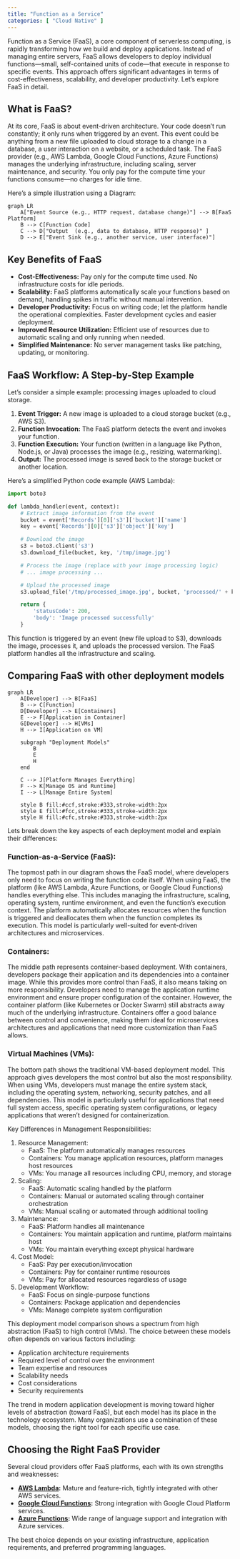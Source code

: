 ```yaml
---
title: "Function as a Service"
categories: [ "Cloud Native" ]
---
```


Function as a Service (FaaS), a core component of serverless computing, is rapidly transforming how we build and deploy applications. Instead of managing entire servers, FaaS allows developers to deploy individual functions—small, self-contained units of code—that execute in response to specific events. This approach offers significant advantages in terms of cost-effectiveness, scalability, and developer productivity. Let's explore FaaS in detail.

## What is FaaS?

At its core, FaaS is about event-driven architecture. Your code doesn't run constantly; it only runs when triggered by an event. This event could be anything from a new file uploaded to cloud storage to a change in a database, a user interaction on a website, or a scheduled task. The FaaS provider (e.g., AWS Lambda, Google Cloud Functions, Azure Functions) manages the underlying infrastructure, including scaling, server maintenance, and security. You only pay for the compute time your functions consume—no charges for idle time.

Here's a simple illustration using a Diagram:

```mermaid
graph LR
    A["Event Source (e.g., HTTP request, database change)"] --> B[FaaS Platform]
    B --> C[Function Code]
    C --> D["Output  (e.g., data to database, HTTP response)" ]
    D --> E["Event Sink (e.g., another service, user interface)"]
```

## Key Benefits of FaaS

-   **Cost-Effectiveness:** Pay only for the compute time used. No infrastructure costs for idle periods.
-   **Scalability:** FaaS platforms automatically scale your functions based on demand, handling spikes in traffic without manual intervention.
-   **Developer Productivity:** Focus on writing code; let the platform handle the operational complexities. Faster development cycles and easier deployment.
-   **Improved Resource Utilization:** Efficient use of resources due to automatic scaling and only running when needed.
-   **Simplified Maintenance:** No server management tasks like patching, updating, or monitoring.

## FaaS Workflow: A Step-by-Step Example

Let's consider a simple example: processing images uploaded to cloud storage.

1.  **Event Trigger:** A new image is uploaded to a cloud storage bucket (e.g., AWS S3).
2.  **Function Invocation:** The FaaS platform detects the event and invokes your function.
3.  **Function Execution:** Your function (written in a language like Python, Node.js, or Java) processes the image (e.g., resizing, watermarking).
4.  **Output:** The processed image is saved back to the storage bucket or another location.

Here's a simplified Python code example (AWS Lambda):

``` python
import boto3

def lambda_handler(event, context):
    # Extract image information from the event
    bucket = event['Records'][0]['s3']['bucket']['name']
    key = event['Records'][0]['s3']['object']['key']

    # Download the image
    s3 = boto3.client('s3')
    s3.download_file(bucket, key, '/tmp/image.jpg')

    # Process the image (replace with your image processing logic)
    # ... image processing ...

    # Upload the processed image
    s3.upload_file('/tmp/processed_image.jpg', bucket, 'processed/' + key)

    return {
        'statusCode': 200,
        'body': 'Image processed successfully'
    }
```

This function is triggered by an event (new file upload to S3), downloads the image, processes it, and uploads the processed version. The FaaS platform handles all the infrastructure and scaling.

## Comparing FaaS with other deployment models

```mermaid
graph LR
    A[Developer] --> B[FaaS]
    B --> C[Function]
    D[Developer] --> E[Containers]
    E --> F[Application in Container]
    G[Developer] --> H[VMs]
    H --> I[Application on VM]

    subgraph "Deployment Models"
        B
        E
        H
    end
    
    C --> J[Platform Manages Everything]
    F --> K[Manage OS and Runtime]
    I --> L[Manage Entire System]

    style B fill:#ccf,stroke:#333,stroke-width:2px
    style E fill:#fcc,stroke:#333,stroke-width:2px
    style H fill:#cfc,stroke:#333,stroke-width:2px
```

Lets break down the key aspects of each deployment model and explain their differences:

### Function-as-a-Service (FaaS):

The topmost path in our diagram shows the FaaS model, where developers only need to focus on writing the function code itself. When using FaaS, the platform (like AWS Lambda, Azure Functions, or Google Cloud Functions) handles everything else. This includes managing the infrastructure, scaling, operating system, runtime environment, and even the function's execution context. The platform automatically allocates resources when the function is triggered and deallocates them when the function completes its execution. This model is particularly well-suited for event-driven architectures and microservices.

### Containers:

The middle path represents container-based deployment. With containers, developers package their application and its dependencies into a container image. While this provides more control than FaaS, it also means taking on more responsibility. Developers need to manage the application runtime environment and ensure proper configuration of the container. However, the container platform (like Kubernetes or Docker Swarm) still abstracts away much of the underlying infrastructure. Containers offer a good balance between control and convenience, making them ideal for microservices architectures and applications that need more customization than FaaS allows.

### Virtual Machines (VMs):

The bottom path shows the traditional VM-based deployment model. This approach gives developers the most control but also the most responsibility. When using VMs, developers must manage the entire system stack, including the operating system, networking, security patches, and all dependencies. This model is particularly useful for applications that need full system access, specific operating system configurations, or legacy applications that weren't designed for containerization.

Key Differences in Management Responsibilities:

1. Resource Management:
   - FaaS: The platform automatically manages resources
   - Containers: You manage application resources, platform manages host resources
   - VMs: You manage all resources including CPU, memory, and storage

2. Scaling:
   - FaaS: Automatic scaling handled by the platform
   - Containers: Manual or automated scaling through container orchestration
   - VMs: Manual scaling or automated through additional tooling

3. Maintenance:
   - FaaS: Platform handles all maintenance
   - Containers: You maintain application and runtime, platform maintains host
   - VMs: You maintain everything except physical hardware

4. Cost Model:
   - FaaS: Pay per execution/invocation
   - Containers: Pay for container runtime resources
   - VMs: Pay for allocated resources regardless of usage

5. Development Workflow:
   - FaaS: Focus on single-purpose functions
   - Containers: Package application and dependencies
   - VMs: Manage complete system configuration

This deployment model comparison shows a spectrum from high abstraction (FaaS) to high control (VMs). The choice between these models often depends on various factors including:

- Application architecture requirements
- Required level of control over the environment
- Team expertise and resources
- Scalability needs
- Cost considerations
- Security requirements

The trend in modern application development is moving toward higher levels of abstraction (toward FaaS), but each model has its place in the technology ecosystem. Many organizations use a combination of these models, choosing the right tool for each specific use case.

## Choosing the Right FaaS Provider

Several cloud providers offer FaaS platforms, each with its own strengths and weaknesses:

-   **[AWS Lambda](https://aws.amazon.com/lambda/):** Mature and feature-rich, tightly integrated with other AWS services.
-   **[Google Cloud Functions](https://cloud.google.com/functions/):** Strong integration with Google Cloud Platform services.
-   **[Azure Functions](https://azure.microsoft.com/en-us/services/functions/):** Wide range of language support and integration with Azure services.

The best choice depends on your existing infrastructure, application requirements, and preferred programming languages.